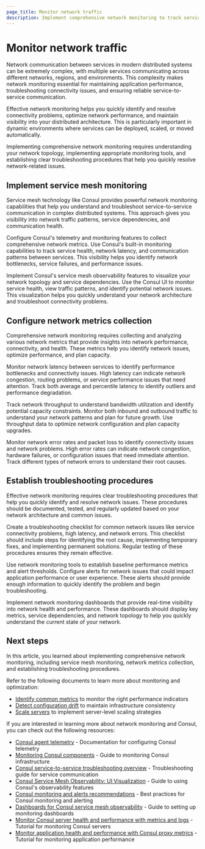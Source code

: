 ```yaml
---
page_title: Monitor network traffic
description: Implement comprehensive network monitoring to track service-to-service communication, identify connectivity issues, and optimize network performance in distributed systems.
---
```


# Monitor network traffic

Network communication between services in modern distributed systems can be extremely complex, with multiple services communicating across different networks, regions, and environments. This complexity makes network monitoring essential for maintaining application performance, troubleshooting connectivity issues, and ensuring reliable service-to-service communication.

Effective network monitoring helps you quickly identify and resolve connectivity problems, optimize network performance, and maintain visibility into your distributed architecture. This is particularly important in dynamic environments where services can be deployed, scaled, or moved automatically.

Implementing comprehensive network monitoring requires understanding your network topology, implementing appropriate monitoring tools, and establishing clear troubleshooting procedures that help you quickly resolve network-related issues.

## Implement service mesh monitoring

Service mesh technology like Consul provides powerful network monitoring capabilities that help you understand and troubleshoot service-to-service communication in complex distributed systems. This approach gives you visibility into network traffic patterns, service dependencies, and communication health.

Configure Consul's telemetry and monitoring features to collect comprehensive network metrics. Use Consul's built-in monitoring capabilities to track service health, network latency, and communication patterns between services. This visibility helps you identify network bottlenecks, service failures, and performance issues.

Implement Consul's service mesh observability features to visualize your network topology and service dependencies. Use the Consul UI to monitor service health, view traffic patterns, and identify potential network issues. This visualization helps you quickly understand your network architecture and troubleshoot connectivity problems.

## Configure network metrics collection

Comprehensive network monitoring requires collecting and analyzing various network metrics that provide insights into network performance, connectivity, and health. These metrics help you identify network issues, optimize performance, and plan capacity.

Monitor network latency between services to identify performance bottlenecks and connectivity issues. High latency can indicate network congestion, routing problems, or service performance issues that need attention. Track both average and percentile latency to identify outliers and performance degradation.

Track network throughput to understand bandwidth utilization and identify potential capacity constraints. Monitor both inbound and outbound traffic to understand your network patterns and plan for future growth. Use throughput data to optimize network configuration and plan capacity upgrades.

Monitor network error rates and packet loss to identify connectivity issues and network problems. High error rates can indicate network congestion, hardware failures, or configuration issues that need immediate attention. Track different types of network errors to understand their root causes.

## Establish troubleshooting procedures

Effective network monitoring requires clear troubleshooting procedures that help you quickly identify and resolve network issues. These procedures should be documented, tested, and regularly updated based on your network architecture and common issues.

Create a troubleshooting checklist for common network issues like service connectivity problems, high latency, and network errors. This checklist should include steps for identifying the root cause, implementing temporary fixes, and implementing permanent solutions. Regular testing of these procedures ensures they remain effective.

Use network monitoring tools to establish baseline performance metrics and alert thresholds. Configure alerts for network issues that could impact application performance or user experience. These alerts should provide enough information to quickly identify the problem and begin troubleshooting.

Implement network monitoring dashboards that provide real-time visibility into network health and performance. These dashboards should display key metrics, service dependencies, and network topology to help you quickly understand the current state of your network.

## Next steps

In this article, you learned about implementing comprehensive network monitoring, including service mesh monitoring, network metrics collection, and establishing troubleshooting procedures.

Refer to the following documents to learn more about monitoring and optimization:

- [Identify common metrics](/well-architected-framework/optimize-systems/monitor-system-health/identify-metrics) to monitor the right performance indicators
- [Detect configuration drift](/well-architected-framework/optimize-systems/monitor-system-health/detect-configuration-drift) to maintain infrastructure consistency
- [Scale servers](/well-architected-framework/optimize-systems/scale-resources/servers) to implement server-level scaling strategies

If you are interested in learning more about network monitoring and Consul, you can check out the following resources:

- [Consul agent telemetry](/consul/docs/monitor/telemetry/agent) - Documentation for configuring Consul telemetry
- [Monitoring Consul components](/consul/docs/monitor) - Guide to monitoring Consul infrastructure
- [Consul service-to-service troubleshooting overview](/consul/docs/troubleshoot/service-communication) - Troubleshooting guide for service communication
- [Consul Service Mesh Observability: UI Visualization](/consul/docs/observe/telemetry/vm) - Guide to using Consul's observability features
- [Consul monitoring and alerts recommendations](/consul/docs/monitor/alerts) - Best practices for Consul monitoring and alerting
- [Dashboards for Consul service mesh observability](/consul/docs/observe/grafana) - Guide to setting up monitoring dashboards
- [Monitor Consul server health and performance with metrics and logs](/consul/tutorials/observe-your-network/server-metrics-and-logs) - Tutorial for monitoring Consul servers
- [Monitor application health and performance with Consul proxy metrics](/consul/tutorials/observe-your-network/proxy-metrics) - Tutorial for monitoring application performance